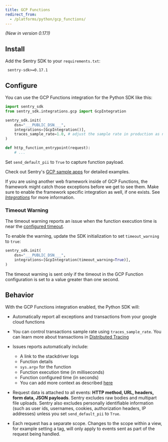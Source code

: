 ```yaml
---
title: GCP Functions
redirect_from:
  - /platforms/python/gcp_functions/
---
```


_(New in version 0.17.1)_

## Install

Add the Sentry SDK to your `requirements.txt`:

```text {filename:requirements.txt}
 sentry-sdk>=0.17.1
```

## Configure

You can use the GCP Functions integration for the Python SDK like this:

```python
import sentry_sdk
from sentry_sdk.integrations.gcp import GcpIntegration

sentry_sdk.init(
    dsn="___PUBLIC_DSN___",
    integrations=[GcpIntegration()],
    traces_sample_rate=1.0, # adjust the sample rate in production as needed
)

def http_function_entrypoint(request):
    # ...
```
Set `send_default_pii` to `True` to capture function payload.

Check out Sentry's [GCP sample apps](https://github.com/getsentry/examples/tree/master/gcp-cloud-functions) for detailed examples.

<Alert level="info" title="Note"><markdown>

If you are using another web framework inside of GCP Functions, the framework might catch those exceptions before we get to see them. Make sure to enable the framework specific integration as well, if one exists. See [_Integrations_](/platforms/python/#integrations) for more information.

</markdown></Alert>

### Timeout Warning

The timeout warning reports an issue when the function execution time is near
the [configured timeout](https://cloud.google.com/functions/docs/concepts/exec#timeout).

To enable the warning, update the SDK initialization to set `timeout_warning` to
`true`:

```python
sentry_sdk.init(
    dsn="___PUBLIC_DSN___",
    integrations=[GcpIntegration(timeout_warning=True)],
)
```

The timeout warning is sent only if the timeout in the GCP Function configuration is set to a value greater than one second.

## Behavior

With the GCP Functions integration enabled, the Python SDK will:

- Automatically report all exceptions and transactions from your google cloud functions
- You can control transactions sample rate using `traces_sample_rate`. You can learn more about transactions in [Distributed Tracing](/performance-monitoring/distributed-tracing/#traces-transactions-and-spans)
- Issues reports automatically include:

  - A link to the stackdriver logs
  - Function details
  - `sys.argv` for the function
  - Function execution time (in milliseconds)
  - Function configured time (in seconds)
  - You can add more context as described [here](enriching-events/context/)

- Request data is attached to all events: **HTTP method, URL, headers, form data, JSON payloads**. Sentry excludes raw bodies and multipart file uploads. Sentry also excludes personally identifiable information (such as user ids, usernames, cookies, authorization headers, IP addresses) unless you set `send_default_pii` to `True`.

- Each request has a separate scope. Changes to the scope within a view, for example setting a tag, will only apply to events sent as part of the request being handled.
